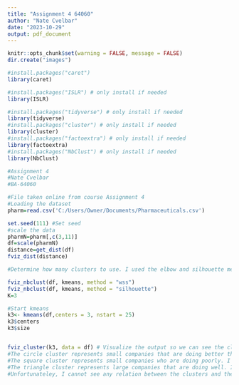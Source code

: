 ---
title: "Assignment 4 64060"
author: "Nate Cvelbar"
date: "2023-10-29"
output: pdf_document
---

```{r setup, include=FALSE}
knitr::opts_chunk$set(warning = FALSE, message = FALSE)
dir.create("images")
```

```{r}
#install.packages("caret")
library(caret)

#install.packages("ISLR") # only install if needed
library(ISLR)

#install.packages("tidyverse") # only install if needed
library(tidyverse)
#install.packages("cluster") # only install if needed
library(cluster)
#install.packages("factoextra") # only install if needed
library(factoextra)
#install.packages("NbClust") # only install if needed
library(NbClust)


```


``` {r}
#Assignment 4
#Nate Cvelbar 
#BA-64060

#File taken online from course Assignment 4
#Loading the dataset
pharm=read.csv('C:/Users/Owner/Documents/Pharmaceuticals.csv')

```

```{r}
set.seed(111) #Set seed
#scale the data
pharmN=pharm[,c(3,11)]
df=scale(pharmN)
distance=get_dist(df)
fviz_dist(distance)
```


```{r}
#Determine how many clusters to use. I used the elbow and silhouette methods in order to have a most accurate K value

fviz_nbclust(df, kmeans, method = "wss")
fviz_nbclust(df, kmeans, method = "silhouette")
K=3


```

```{r}
#Start kmeans
k3<- kmeans(df,centers = 3, nstart = 25)
k3$centers
k3$size


fviz_cluster(k3, data = df) # Visualize the output so we can see the clusters
#The circle cluster represents small companies that are doing better than average financially. I would name this cluster 'High Potential'
#The square cluster represents small companies who are doing poorly. I would name this cluster 'Dire Straits'
#The triangle cluster represents large companies that are doing well. I would name this cluster 'Industry Giants'
#Unfortunateley, I cannot see any relation between the clusters and the values in the last few columns

```

